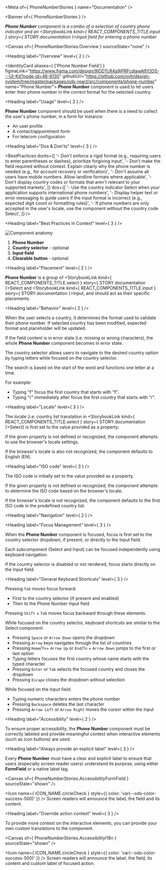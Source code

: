 
<Meta of={ PhoneNumberStories } name="Documentation" />

<Banner of={ PhoneNumberStories } />

_**Phone Number** component is a combo of a selection of country phone indicator and an <StorybookLink kind={ REACT_COMPONENTS_TITLE.input } story={ STORY.documentation }>Input</StorybookLink> field for entering a phone number_

<Canvas of={ PhoneNumberStories.Overview } sourceState="none" />

<Heading label="Overview" level={ 2 } />

<IdentityCard aliases={ ['Phone Number Field'] }
              figmaLink="https://www.figma.com/design/9jDDTcR4a9jPRFcdjawAlf/ODS---UI-Kit?node-id=48-6130"
              githubUrl="https://github.com/ovh/design-system/tree/master/packages/ods-react/src/components/phone-number"
              name="Phone Number">
  **Phone Number** component is used to let users enter their phone number in the correct format for the selected
  country.
</IdentityCard>

<Heading label="Usage" level={ 2 } />

**Phone Number** component should be used when there is a need to collect the user's phone number, in a form for instance:
- An user profile
- A contact/appointment form
- For telecom configuration

<Heading label="Dos & Don'ts" level={ 3 } />

<BestPractices
  donts={[
    '- Don\'t enforce a rigid format (e.g., requiring users to enter parentheses or dashes), prioritize forgiving input',
    '- Don\'t make the field required without context. Explain clearly why the phone number is needed (e.g., for account recovery or verification)',
    '- Don\'t assume all users have mobile numbers. Allow landline formats where applicable',
    '- Don\'t display country codes or formats that aren\'t relevant to your supported markets',
  ]}
  dos={[
    '- Use the country indicator Select when your application supports international phone numbers',
    '- Display helper text or error messaging to guide users if the input format is incorrect (e.g., expected digit count or formatting rules)',
    '- If phone numbers are only accepted in the user\'s locale, use the component without the country code Select',
  ]}
/>

<Heading label="Best Practices in Context" level={ 3 } />

![Component anatomy](components/phone-number/anatomy.png "Component anatomy")

1. **Phone Number**
2. **Country selector** - optional
3. **Input field**
4. **Clearable button** - optional

<Heading label="Placement" level={ 2 } />

**Phone Number** is a group of <StorybookLink kind={ REACT_COMPONENTS_TITLE.select } story={ STORY.documentation }>Select</StorybookLink> and <StorybookLink kind={ REACT_COMPONENTS_TITLE.input } story={ STORY.documentation }>Input</StorybookLink>, and should act as their specific placements.

<Heading label="Behavior" level={ 2 } />

When the user selects a country, it determines the format used to validate their phone number. If selected country has been modified, expected format and placeholder will be updated.

If the field content is in error state (i.e. missing or wrong characters), the whole **Phone Number** component becomes in error state.

The country selector allows users to navigate to the desired country option by typing letters while focused on the country selector.

The search is based on the start of the word and functions one letter at a time.

For example:
- Typing "f" focus the first country that starts with "f".
- Typing "r" immediately after focus the first country that starts with "r".

<Heading label="Locale" level={ 3 } />

The locale (i.e. country list translation in <StorybookLink kind={ REACT_COMPONENTS_TITLE.select } story={ STORY.documentation }>Select</StorybookLink>) is first set to the value provided as a property.

If the given property is not defined or recognized, the component attempts to use the browser's locale settings.

If the browser's locale is also not recognized, the component defaults to English (EN).

<Heading label="ISO code" level={ 3 } />

The ISO code is initially set to the value provided as a property.

If the given property is not defined or recognized, the component attempts to determine the ISO code based on the browser's locale.

If the browser's locale is not recognized, the component defaults to the first ISO code in the predefined country list.

<Heading label="Navigation" level={ 2 } />

<Heading label="Focus Management" level={ 3 } />

When the **Phone Number** component is focused, focus is first set to the country selector dropdown, if present, or directly to the Input field.

Each subcomponent (Select and Input) can be focused independently using keyboard navigation.

If the country selector is disabled or not rendered, focus starts directly on the Input field.

<Heading label="General Keyboard Shortcuts" level={ 3 } />

Pressing `Tab` moves focus forward:
* First to the country selector (if present and enabled)
* Then to the Phone Number Input field

Pressing `Shift` + `Tab` moves focus backward through these elements.

While focused on the country selector, keyboard shortcuts are similar to the Select component:
* Pressing `Space` or `Arrow Down` opens the dropdown
* Pressing `Arrow` keys navigates through the list of countries
* Pressing `Home`/`fn`+ `Arrow Up` or `End`/`fn` + `Arrow Down` jumps to the first or last option
* Typing letters focuses the first country whose name starts with the typed character
* Pressing `Enter` or `Tab` selects the focused country and closes the dropdown
* Pressing `Escape` closes the dropdown without selection

While focused on the Input field:
* Typing numeric characters enters the phone number
* Pressing `Backspace` deletes the last character
* Pressing `Arrow Left` or `Arrow Right` moves the cursor within the input

<Heading label="Accessibility" level={ 2 } />

To ensure proper accessibility, the **Phone Number** component must be correctly labeled and provide meaningful context when interactive elements (such as icon buttons) are used.

<Heading label="Always provide an explicit label" level={ 3 } />

Every **Phone Number** must have a clear and explicit label to ensure that users (especially screen reader users) understand its purpose, using either **FormField** or a native label tag.

<Canvas of={ PhoneNumberStories.AccessibilityFormField } sourceState="shown" />

<Icon name={ ICON_NAME.circleCheck }
      style={{ color: 'var(--ods-color-success-500)' }} /> Screen readers will announce the label, the field and its content.

<Heading label="Override action context" level={ 3 } />

To provide more context on the interactive elements, you can provide your own custom translations to the component.

<Canvas of={ PhoneNumberStories.AccessibilityI18n } sourceState="shown" />

<Icon name={ ICON_NAME.circleCheck }
      style={{ color: 'var(--ods-color-success-500)' }} /> Screen readers will announce the label, the field, its content and custom label of focused action.
